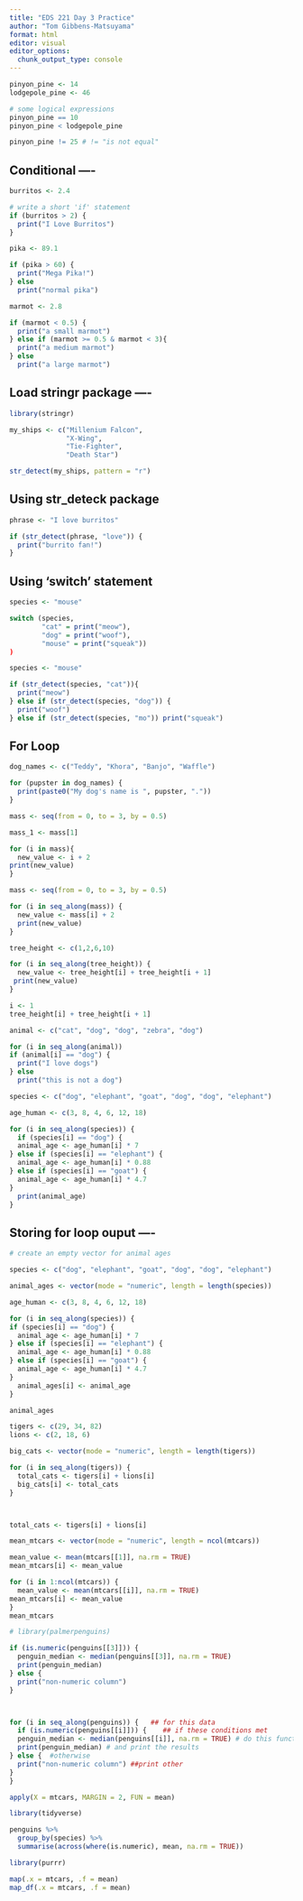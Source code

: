 ```yaml
---
title: "EDS 221 Day 3 Practice"
author: "Tom Gibbens-Matsuyama"
format: html
editor: visual
editor_options: 
  chunk_output_type: console
---
```


```r
pinyon_pine <- 14
lodgepole_pine <- 46

# some logical expressions
pinyon_pine == 10
pinyon_pine < lodgepole_pine

pinyon_pine != 25 # != "is not equal"
```


## Conditional ----

```r
burritos <- 2.4

# write a short 'if' statement
if (burritos > 2) {
  print("I Love Burritos")
}
```

```r
pika <- 89.1

if (pika > 60) {
  print("Mega Pika!")
} else
  print("normal pika")

```

```r
marmot <- 2.8

if (marmot < 0.5) {
  print("a small marmot")
} else if (marmot >= 0.5 & marmot < 3){
  print("a medium marmot")
} else 
  print("a large marmot")
```

## Load stringr package ----
```r
library(stringr)

my_ships <- c("Millenium Falcon",
              "X-Wing",
              "Tie-Fighter",
              "Death Star")

str_detect(my_ships, pattern = "r")

```


## Using str_deteck package 
```r
phrase <- "I love burritos"

if (str_detect(phrase, "love")) {
  print("burrito fan!")
}
```

## Using 'switch' statement

```r
species <- "mouse"

switch (species,
        "cat" = print("meow"),
        "dog" = print("woof"),
        "mouse" = print("squeak"))
)
```

```r
species <- "mouse"

if (str_detect(species, "cat")){
  print("meow")
} else if (str_detect(species, "dog")) {
  print("woof")
} else if (str_detect(species, "mo")) print("squeak")
```

## For Loop

```r
dog_names <- c("Teddy", "Khora", "Banjo", "Waffle")

for (pupster in dog_names) {
  print(paste0("My dog's name is ", pupster, "."))
}
```

```r
mass <- seq(from = 0, to = 3, by = 0.5)

mass_1 <- mass[1]

for (i in mass){
  new_value <- i + 2
print(new_value)
}

```

```r
mass <- seq(from = 0, to = 3, by = 0.5)

for (i in seq_along(mass)) {
  new_value <- mass[i] + 2
  print(new_value)
}
```

```r
tree_height <- c(1,2,6,10)

for (i in seq_along(tree_height)) {
  new_value <- tree_height[i] + tree_height[i + 1]
 print(new_value)
}

i <- 1
tree_height[i] + tree_height[i + 1]

```

```r
animal <- c("cat", "dog", "dog", "zebra", "dog")

for (i in seq_along(animal))
if (animal[i] == "dog") {
  print("I love dogs")
} else
  print("this is not a dog")
```

```r
species <- c("dog", "elephant", "goat", "dog", "dog", "elephant")

age_human <- c(3, 8, 4, 6, 12, 18)

for (i in seq_along(species)) { 
  if (species[i] == "dog") {
  animal_age <- age_human[i] * 7
} else if (species[i] == "elephant") {
  animal_age <- age_human[i] * 0.88
} else if (species[i] == "goat") {
  animal_age <- age_human[i] * 4.7
}
  print(animal_age)
}
```


## Storing for loop ouput ----

```r
# create an empty vector for animal ages

species <- c("dog", "elephant", "goat", "dog", "dog", "elephant")

animal_ages <- vector(mode = "numeric", length = length(species))

age_human <- c(3, 8, 4, 6, 12, 18)

for (i in seq_along(species)) {
if (species[i] == "dog") {
  animal_age <- age_human[i] * 7
} else if (species[i] == "elephant") {
  animal_age <- age_human[i] * 0.88
} else if (species[i] == "goat") {
  animal_age <- age_human[i] * 4.7
}
  animal_ages[i] <- animal_age 
}

animal_ages
```

```r
tigers <- c(29, 34, 82)
lions <- c(2, 18, 6)

big_cats <- vector(mode = "numeric", length = length(tigers))

for (i in seq_along(tigers)) {
  total_cats <- tigers[i] + lions[i]
  big_cats[i] <- total_cats
}



total_cats <- tigers[i] + lions[i]
```

```r
mean_mtcars <- vector(mode = "numeric", length = ncol(mtcars))

mean_value <- mean(mtcars[[1]], na.rm = TRUE)
mean_mtcars[i] <- mean_value

for (i in 1:ncol(mtcars)) {
  mean_value <- mean(mtcars[[i]], na.rm = TRUE)
mean_mtcars[i] <- mean_value
}
mean_mtcars
```


```r
# library(palmerpenguins)

if (is.numeric(penguins[[3]])) {
  penguin_median <- median(penguins[[3]], na.rm = TRUE)
  print(penguin_median)
} else {
  print("non-numeric column")
}



for (i in seq_along(penguins)) {   ## for this data
  if (is.numeric(penguins[[i]])) {    ## if these conditions met
  penguin_median <- median(penguins[[i]], na.rm = TRUE) # do this function
  print(penguin_median) # and print the results
} else {  #otherwise 
  print("non-numeric column") ##print other 
}
}

```

```r
apply(X = mtcars, MARGIN = 2, FUN = mean)
```

```r
library(tidyverse)

penguins %>% 
  group_by(species) %>% 
  summarise(across(where(is.numeric), mean, na.rm = TRUE))

```

```r
library(purrr)

map(.x = mtcars, .f = mean)
map_df(.x = mtcars, .f = mean)
```


